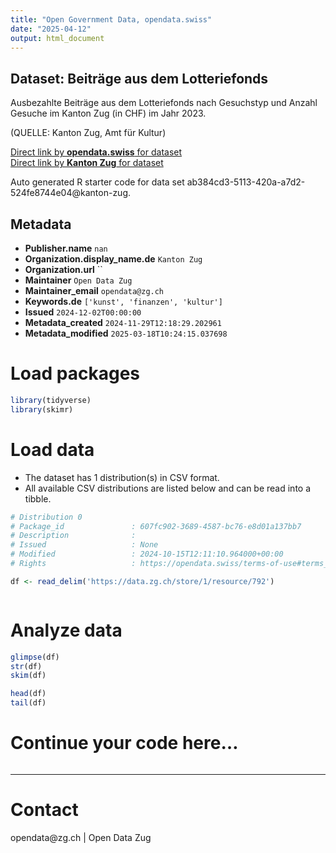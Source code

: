 ```yaml
---
title: "Open Government Data, opendata.swiss"
date: "2025-04-12"
output: html_document
---
```


## Dataset: Beiträge aus dem Lotteriefonds

Ausbezahlte Beiträge aus dem Lotteriefonds nach Gesuchstyp und Anzahl Gesuche im Kanton Zug (in CHF) im Jahr 2023.

(QUELLE: Kanton Zug, Amt für Kultur)

[Direct link by **opendata.swiss** for dataset](https://opendata.swiss/de/dataset/beitrage-aus-dem-lotteriefonds)<br>
[Direct link by **Kanton Zug** for dataset](https://www.zg.ch/behoerden/gesundheitsdirektion/statistikfachstelle/themen/16-sport-und-kultur/kultur)

Auto generated R starter code for data set ab384cd3-5113-420a-a7d2-524fe8744e04@kanton-zug.

## Metadata

- **Publisher.name** `nan`
- **Organization.display_name.de** `Kanton Zug`
- **Organization.url** ``
- **Maintainer** `Open Data Zug`
- **Maintainer_email** `opendata@zg.ch`
- **Keywords.de** `['kunst', 'finanzen', 'kultur']`
- **Issued** `2024-12-02T00:00:00`
- **Metadata_created** `2024-11-29T12:18:29.202961`
- **Metadata_modified** `2025-03-18T10:24:15.037698`


# Load packages

```r

library(tidyverse)
library(skimr)

```

# Load data

-   The dataset has 1 distribution(s) in CSV format.
-   All available CSV distributions are listed below and can be read into a tibble.

```r

# Distribution 0
# Package_id               : 607fc902-3689-4587-bc76-e8d01a137bb7
# Description              : 
# Issued                   : None
# Modified                 : 2024-10-15T12:11:10.964000+00:00
# Rights                   : https://opendata.swiss/terms-of-use#terms_by

df <- read_delim('https://data.zg.ch/store/1/resource/792')



```

# Analyze data

```r

glimpse(df)
str(df)
skim(df)

head(df)
tail(df)

```

# Continue your code here...

```r

```

------------------------------------------------------------------------

# Contact

opendata@zg.ch | Open Data Zug
